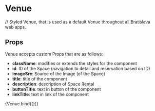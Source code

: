 
<Meta title="components/molecules/Venue" decorators={[withDesign]} />

# Venue

// Styled Venue, that is used as a default Venue throughout all Bratislava web apps.

## Props

Venue accepts custom Props that are as follows:

- <b>className</b>: modifies or extends the styles for the component
- <b>id</b>: ID of the Space (navigation to detail and reservation based on ID)
- <b>imageSrc</b>: Source of the Image (of the Space)
- <b>title</b>: title of the component
- <b>description</b>: description of Space Rental
- <b>buttonTitle</b>: text in button of the component
- <b>linkTitle</b>: text in link of the component

<Canvas>
  <Story
    name="Venue"
    parameters={{
      design: {
        type: 'figma',
        url: '',
      },
    }}
    argTypes={{
      imageCardPosition: {
        control: {
          type: 'radio',
          options: ['left', 'right'],
        },
      },
    }}
    args={{
      id: 'id1',
      imageSrc: VenueImg,
      className: '',
      title: 'Lorem Ipsum',
      description:
        'Lorem Ipsum dolor amit, Lorem Ipsum dolor amit Lorem Ipsum dolor amit,Lorem Ipsum dolor amit.',
      buttonTitle: 'Detail',
      linkTitle: 'Rezervovať',
    }}
  >
    {Venue.bind({})}
  </Story>
</Canvas>

<ArgsTable of={Venue} />
